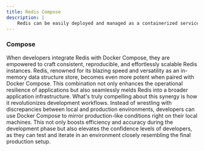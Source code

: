 ```yaml
---
title: Redis Compose
description: |
    Redis can be easily deployed and managed as a containerized service using Docker Compose, streamlining its setup and configuration across various environments.
---
```

        
### Compose

When developers integrate Redis with Docker Compose, they are empowered to craft consistent, reproducible, and effortlessly scalable Redis instances. 
Redis, renowned for its blazing speed and versatility as an in-memory data structure store, becomes even more potent when paired with Docker Compose. 
This combination not only enhances the operational resilience of applications but also seamlessly melds Redis into a broader application infrastructure. 
What's truly compelling about this synergy is how it revolutionizes development workflows. 
Instead of wrestling with discrepancies between local and production environments, developers can use Docker Compose to mirror production-like conditions right on their local machines.
This not only boosts efficiency and accuracy during the development phase but also elevates the confidence levels of developers, as they can test and iterate in an environment closely resembling the final production setup.

